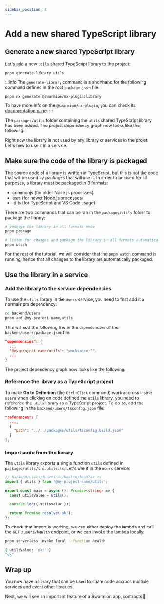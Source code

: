 ```yaml
---
sidebar_position: 4
---
```


# Add a new shared TypeScript library

## Generate a new shared TypeScript library

Let's add a new `utils` shared TypeScript library to the project:

```bash
pnpm generate-library utils
```

:::info
The `generate-library` command is a shorthand for the following command defined in the root `package.json` file:

```bash
pnpm nx generate @swarmion/nx-plugin:library
```

To have more info on the `@swarmion/nx-plugin`, you can check its [documentation page](../how-to-guides/use-swarmion-generators).
:::

The `packages/utils` folder containing the `utils` shared TypeScript library has been added. The project dependency graph now looks like the following:


<div
  style={{
    width: '100%',
    display: 'flex',
    'justify-content': 'center',
    'margin-bottom': 'var(--ifm-leading)',
  }}
>
  <ThemedImage
    alt="Swarmion app with utils library"
    sources={{
      light: swarmionAppUtilsGraphLight,
      dark: swarmionAppUtilsGraphDark,
    }}
  />
</div>

Right now the library is not used by any library or services in the projet. Let's how to use it in a service.

## Make sure the code of the library is packaged

The source code of a library is written in TypeScript, but this is not the code that will be used by packages that will use it. In order to be used for all purposes, a library must be packaged in 3 formats:

- commonjs (for older Node.js processes)
- esm (for newer Node.js processes)
- .d.ts (for TypeScript and VS Code usage)

There are two commands that can be ran in the `packages/utils` folder to package the library:

```bash
# package the library in all formats once
pnpm package

# listen for changes and package the library in all formats automatically
pnpm watch
```

For the rest of the tutorial, we will consider that the `pnpm watch` command is running, hence that all changes to the library are automatically packaged.

## Use the library in a service

### Add the library to the service dependencies

To use the `utils` library in the `users` service, you need to first add it a normal npm dependency:

```bash
cd backend/users
pnpm add @my-project-name/utils
```

This will add the following line in the `dependencies` of the `backend/users/package.json` file:

```json
"dependencies": {
  ...
  "@my-project-name/utils": "workspace:^",
  ...
}
```

The project dependency graph now looks like the following:


<div
  style={{
    width: '100%',
    display: 'flex',
    'justify-content': 'center',
    'margin-bottom': 'var(--ifm-leading)',
  }}
>
  <ThemedImage
    alt="Swarmion app with utils library used by users service"
    sources={{
      light: swarmionAppUtilsUsersGraphLight,
      dark: swarmionAppUtilsUsersGraphDark,
    }}
  />
</div>

### Reference the library as a TypeScript project

To make **Go to Definition** (the `Ctrl+Click` command) work accross inside `users` when clicking on code defined the `utils` library, you need to reference the `utils` library as a TypeScript project. To do so, add the following in the `backend/users/tsconfig.json` file:

```json
"references": [
  ...,
  {
    "path": "../../packages/utils/tsconfig.build.json"
  }
],
```

### Import code from the library

The `utils` library exports a single function `utils` defined in `packages/utils/src.utils.ts`. Let's use it in the `users` service:

```typescript
// backend/users/functions/health/handler.ts
import { utils } from '@my-project-name/utils';

export const main = async (): Promise<string> => {
  const utilsValue = utils();

  console.log({ utilsValue });

  return Promise.resolve('ok');
};
```

To check that import is working, we can either deploy the lambda and call the `GET /users/health` endpoint, or we can invoke the lambda locally:

```bash
pnpm serverless invoke local --function health

{ utilsValue: 'ok!' }
"ok"
```

## Wrap up

You now have a library that can be used to share code accross multiple services and event other libraries.

Next, we will see an important feature of a Swarmion app, contracts 🚀
